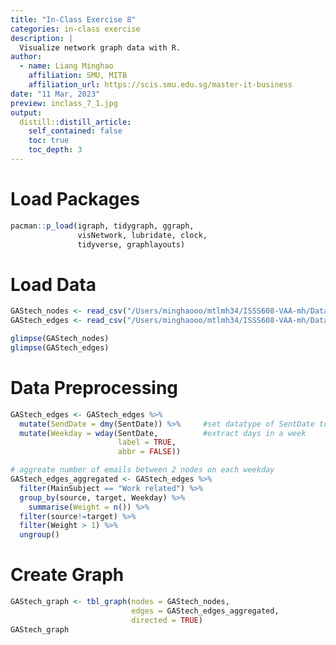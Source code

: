 ```yaml
---
title: "In-Class Exercise 8"
categories: in-class exercise
description: |
  Visualize network graph data with R.
author:
  - name: Liang Minghao
    affiliation: SMU, MITB
    affiliation_url: https://scis.smu.edu.sg/master-it-business
date: "11 Mar, 2023"
preview: inclass_7_1.jpg
output:
  distill::distill_article:
    self_contained: false
    toc: true
    toc_depth: 3
---
```


# Load Packages

```r
pacman::p_load(igraph, tidygraph, ggraph, 
               visNetwork, lubridate, clock,
               tidyverse, graphlayouts)
```

# Load Data

```r
GAStech_nodes <- read_csv("/Users/minghaooo/mtlmh34/ISSS608-VAA-mh/Data/s8/GAStech_email_node.csv")
GAStech_edges <- read_csv("/Users/minghaooo/mtlmh34/ISSS608-VAA-mh/Data/s8/GAStech_email_edge-v2.csv")

glimpse(GAStech_nodes)
glimpse(GAStech_edges)
```

# Data Preprocessing

```r
GAStech_edges <- GAStech_edges %>%
  mutate(SendDate = dmy(SentDate)) %>%     #set datatype of SentDate to Date
  mutate(Weekday = wday(SentDate,          #extract days in a week
                        label = TRUE,
                        abbr = FALSE))

# aggreate number of emails between 2 nodes on each weekday
GAStech_edges_aggregated <- GAStech_edges %>%
  filter(MainSubject == "Work related") %>%
  group_by(source, target, Weekday) %>%
    summarise(Weight = n()) %>%
  filter(source!=target) %>%
  filter(Weight > 1) %>%
  ungroup()
```

# Create Graph


```r
GAStech_graph <- tbl_graph(nodes = GAStech_nodes,
                           edges = GAStech_edges_aggregated, 
                           directed = TRUE)
GAStech_graph
```
